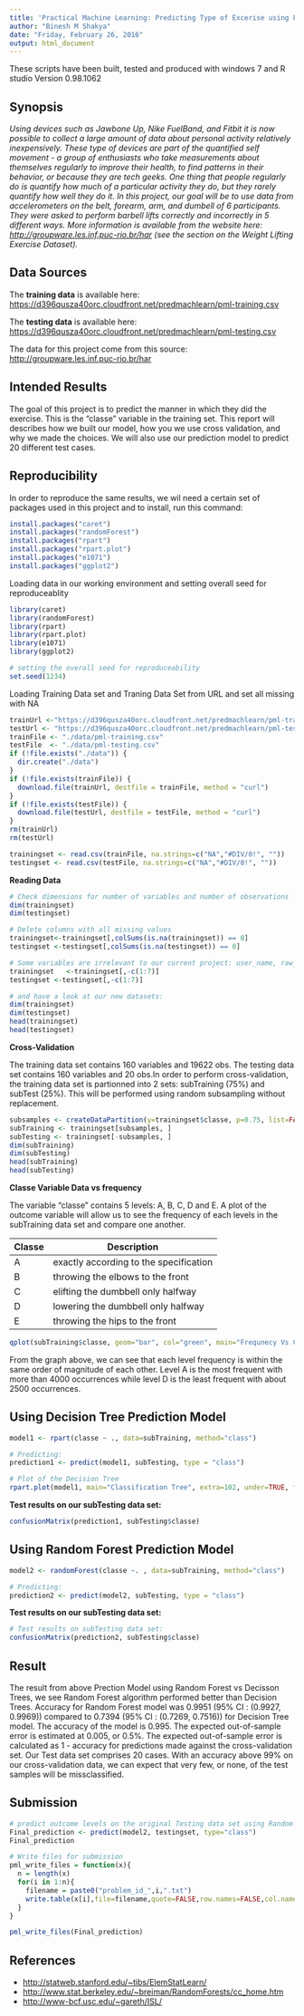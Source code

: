 ---
title: 'Practical Machine Learning: Predicting Type of Excerise using Fitness Tracker'
author: "Binesh M Shakya"
date: "Friday, February 26, 2016"
output: html_document
---

These scripts have been built, tested and produced with windows 7 and R studio Version 0.98.1062

## Synopsis 
*Using devices such as Jawbone Up, Nike FuelBand, and Fitbit it is now possible to collect a large amount of data about personal activity relatively inexpensively. These type of devices are part of the quantified self movement - a group of enthusiasts who take measurements about themselves regularly to improve their health, to find patterns in their behavior, or because they are tech geeks. One thing that people regularly do is quantify how much of a particular activity they do, but they rarely quantify how well they do it. In this project, our goal will be to use data from accelerometers on the belt, forearm, arm, and dumbell of 6 participants. They were asked to perform barbell lifts correctly and incorrectly in 5 different ways. More information is available from the website here: [http://groupware.les.inf.puc-rio.br/har](http://groupware.les.inf.puc-rio.br/har) (see the section on the Weight Lifting Exercise Dataset).*

## Data Sources  
The **training data**  is available here: [https://d396qusza40orc.cloudfront.net/predmachlearn/pml-training.csv](https://d396qusza40orc.cloudfront.net/predmachlearn/pml-training.csv)  

The **testing data**  is available here: [https://d396qusza40orc.cloudfront.net/predmachlearn/pml-testing.csv](https://d396qusza40orc.cloudfront.net/predmachlearn/pml-testing.csv)  

The data for this project come from this source: [http://groupware.les.inf.puc-rio.br/har](http://groupware.les.inf.puc-rio.br/har)


## Intended Results  
The goal of this project is to predict the manner in which they did the exercise. This is the "classe" variable in the training set. This report will describes how we built our model, how you we use cross validation,  and why we made the choices. We will also use our prediction model to predict 20 different test cases.  

## Reproducibility  
In order to reproduce the same results, we wil need a certain set of packages used in this project and to install, run this command: 

```{r warning=FALSE, error=FALSE, eval =  FALSE}
install.packages("caret")
install.packages("randomForest")
install.packages("rpart")
install.packages("rpart.plot")
install.packages("e1071")
install.packages("ggplot2")
```

Loading data in our working environment and setting overall seed for reproduceablity

```{r warning=FALSE, error=FALSE, results='hide', message = FALSE}
library(caret)
library(randomForest)
library(rpart)
library(rpart.plot)
library(e1071)
library(ggplot2)

# setting the overall seed for reproduceability
set.seed(1234)
```  

Loading Training Data set and Traning Data Set from URL and set all missing with NA

```{r warning=FALSE, error=FALSE}
trainUrl <-"https://d396qusza40orc.cloudfront.net/predmachlearn/pml-training.csv"
testUrl <- "https://d396qusza40orc.cloudfront.net/predmachlearn/pml-testing.csv"
trainFile <- "./data/pml-training.csv"
testFile  <- "./data/pml-testing.csv"
if (!file.exists("./data")) {
  dir.create("./data")
}
if (!file.exists(trainFile)) {
  download.file(trainUrl, destfile = trainFile, method = "curl")
}
if (!file.exists(testFile)) {
  download.file(testUrl, destfile = testFile, method = "curl")
}
rm(trainUrl)
rm(testUrl)

trainingset <- read.csv(trainFile, na.strings=c("NA","#DIV/0!", ""))
testingset <- read.csv(testFile, na.strings=c("NA","#DIV/0!", ""))
```


**Reading Data **
```{r warning=FALSE, error=FALSE, results= "hide"}
# Check dimensions for number of variables and number of observations
dim(trainingset)
dim(testingset)

# Delete columns with all missing values
trainingset<-trainingset[,colSums(is.na(trainingset)) == 0]
testingset <-testingset[,colSums(is.na(testingset)) == 0]

# Some variables are irrelevant to our current project: user_name, raw_timestamp_part_1, raw_timestamp_part_,2 cvtd_timestamp, new_window, and  num_window (columns 1 to 7). We can delete these variables.
trainingset   <-trainingset[,-c(1:7)]
testingset <-testingset[,-c(1:7)]

# and have a look at our new datasets:
dim(trainingset)
dim(testingset)
head(trainingset)
head(testingset)
```  

**Cross-Validation**

The training data set contains 160 variables and 19622 obs. The testing data set contains 160 variables and 20 obs.In order to perform cross-validation, the training data set is partionned into 2 sets: subTraining (75%) and subTest (25%). This will be performed using random subsampling without replacement.

```{r warning=FALSE, error=FALSE, results= "hide", tidy = TRUE}
subsamples <- createDataPartition(y=trainingset$classe, p=0.75, list=FALSE)
subTraining <- trainingset[subsamples, ] 
subTesting <- trainingset[-subsamples, ]
dim(subTraining)
dim(subTesting)
head(subTraining)
head(subTesting)
```

**Classe Variable Data vs frequency**

The variable "classe" contains 5 levels: A, B, C, D and E. A plot of the outcome variable will allow us to see the frequency of each levels in the subTraining data set and compare one another.

Classe  |       Description
--------|---------------------------
A       | exactly according to the specification
B       | throwing the elbows to the front
C       | elifting the dumbbell only halfway
D       | lowering the dumbbell only halfway
E       | throwing the hips to the front


```{r warning=FALSE, error=FALSE, tidy = TRUE}

qplot(subTraining$classe, geom="bar", col="green", main="Frequnecy Vs Classe Variable ", xlab="classe levels", ylab="Frequency")
```

From the graph above, we can see that each level frequency is within the same order of magnitude of each other. Level A is the most frequent with more than 4000 occurrences while level D is the least frequent with about 2500 occurrences.

## Using Decision Tree Prediction Model

```{r warning=FALSE, error=FALSE, tidy = TRUE}
model1 <- rpart(classe ~ ., data=subTraining, method="class")

# Predicting:
prediction1 <- predict(model1, subTesting, type = "class")

# Plot of the Decision Tree
rpart.plot(model1, main="Classification Tree", extra=102, under=TRUE, faclen=0)
```

**Test results on our subTesting data set:**

```{r warning=FALSE, error=FALSE, tidy = TRUE}
confusionMatrix(prediction1, subTesting$classe)
```

## Using Random Forest Prediction Model

```{r warning=FALSE, error=FALSE, tidy = TRUE}
model2 <- randomForest(classe ~. , data=subTraining, method="class")

# Predicting:
prediction2 <- predict(model2, subTesting, type = "class")
```

**Test results on our subTesting data set:**

```{r warning=FALSE, error=FALSE, tidy = TRUE}
# Test results on subTesting data set:
confusionMatrix(prediction2, subTesting$classe)
```


## Result

The result from above Prection Model using  Random Forest vs Decisson Trees, we see Random Forest algorithm performed better than Decision Trees.
Accuracy for Random Forest model was 0.9951 (95% CI : (0.9927, 0.9969)) compared to 0.7394 (95% CI : (0.7269, 0.7516)) for Decision Tree model.  The accuracy of the model is 0.995. The expected out-of-sample error is estimated at 0.005, or 0.5%. The expected out-of-sample error is calculated as 1 - accuracy for predictions made against the cross-validation set. Our Test data set comprises 20 cases. With an accuracy above 99% on our cross-validation data, we can expect that very few, or none, of the test samples will be missclassified.

## Submission

```{r warning=FALSE, error=FALSE, tidy = TRUE}
# predict outcome levels on the original Testing data set using Random Forest algorithm
Final_prediction <- predict(model2, testingset, type="class")
Final_prediction
```


```{r warning=FALSE, error=FALSE, tidy = TRUE}
# Write files for submission
pml_write_files = function(x){
  n = length(x)
  for(i in 1:n){
    filename = paste0("problem_id_",i,".txt")
    write.table(x[i],file=filename,quote=FALSE,row.names=FALSE,col.names=FALSE)
  }
}

pml_write_files(Final_prediction)
```

## References
* [http://statweb.stanford.edu/~tibs/ElemStatLearn/](http://statweb.stanford.edu/~tibs/ElemStatLearn/)
* [http://www.stat.berkeley.edu/~breiman/RandomForests/cc_home.htm](http://www.stat.berkeley.edu/~breiman/RandomForests/cc_home.htm)
* [http://www-bcf.usc.edu/~gareth/ISL/](http://www-bcf.usc.edu/~gareth/ISL/)

